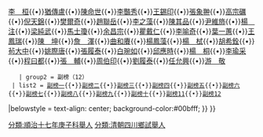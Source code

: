 {{Navbox
|name = 順治十七年庚子科四川鄉試 
|title = 順治十七年庚子科四川鄉試 
|titlestyle = background-color:#00bfff;
|image =
|style = width:100%;text-align:center; 
|groupstyle = text-align:center; background-color:#00bfff;
|liststyle =  
|state = {{{state<includeonly>|collapsed</includeonly>}}}
|group1 = 
|list1 = 
{{Navbox|child
  |groupstyle = text-align:center; background-color:#00bfff;
  | liststyle = 
  | group1 = 舉人（42）
  | list1 =[[劉迪_(閬中)|劉　迪]]{{•}}[[熊文蔚|熊文蔚]]{{•}}[[李桓_(營山)|李　桓]]{{•}}[[猶傳盧|猶傳盧]]{{•}}[[陳命世|陳命世]]{{•}}[[李豓秀|李豓秀]]{{•}}[[王錫印|王錫印]]{{•}}[[張象翀|張象翀]]{{•}}[[高宗礪|高宗礪]]{{•}}[[倪天錦|倪天錦]]{{•}}[[樊爾奇|樊爾奇]]{{•}}[[趙聯岳|趙聯岳]]{{•}}[[李之藻|李之藻]]{{•}}[[陳其品|陳其品]]{{•}}[[尹維斾|尹維斾]]{{•}}[[楊注|楊　注]]{{•}}[[梁純武|梁純武]]{{•}}[[馬士瓊|馬士瓊]]{{•}}[[余昌宗|余昌宗]]{{•}}[[瞿戴仁|瞿戴仁]]{{•}}[[李喻奇|李喻奇]]{{•}}[[葉一蕙|葉一蕙]]{{•}}[[王鳳瑞|王鳳瑞]]{{•}}[[陳坤|陳　坤]]{{•}}[[詹渾|詹　渾]]{{•}}[[曲和賡|曲和賡]]{{•}}[[楊鳳藻|楊鳳藻]]{{•}}[[楊栻|楊　栻]]{{•}}[[胡希銓|胡希銓]]{{•}}[[茍大中|茍大中]]{{•}}[[姚際唐|姚際唐]]{{•}}[[張履泰|張履泰]]{{•}}[[白琬如|白琬如]]{{•}}[[邱應時|邱應時]]{{•}}[[楊桐|楊　桐]]{{•}}[[李瑜采|李瑜采]]{{•}}[[程曰都|程曰都]]{{•}}[[張輔|張　輔]]{{•}}[[周伯印|周伯印]]{{•}}[[劉履泰|劉履泰]]{{•}}[[任允興|任允興]]{{•}}[[游敬|游　敬]]
    | group2 = 副榜（12）
  | list2 = [[副榜一|副榜一]]{{•}}[[副榜二|副榜二]]{{•}}[[副榜三|副榜三]]{{•}}[[副榜四|副榜四]]{{•}}[[副榜五|副榜五]]{{•}}[[副榜六|副榜六]]{{•}}[[副榜七|副榜七]]{{•}}[[副榜八|副榜八]]{{•}}[[副榜九|副榜九]]{{•}}[[副榜十|副榜十]]{{•}}[[副榜11|副榜11]]{{•}}[[副榜12|副榜12]]
|belowstyle = text-align: center; background-color:#00bfff;
}}
}}

[[分類:順治十七年庚子科舉人|分類:順治十七年庚子科舉人]]
[[分類:清朝四川鄉試舉人|分類:清朝四川鄉試舉人]]